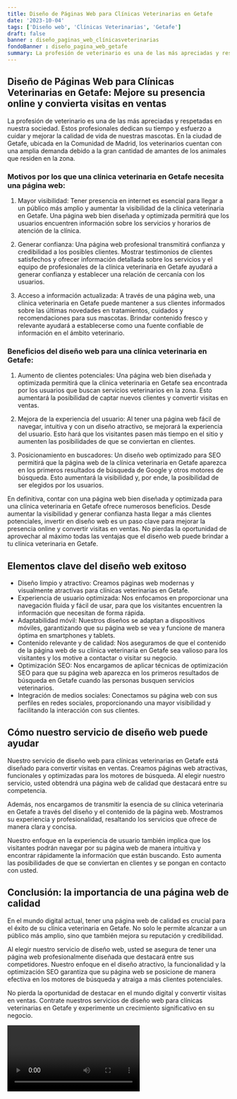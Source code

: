 ```yaml
---
title: Diseño de Páginas Web para Clínicas Veterinarias en Getafe
date: '2023-10-04'
tags: ['Diseño web', 'Clínicas Veterinarias', 'Getafe']
draft: false
banner : diseño_paginas_web_clínicasveterinarias
fondoBanner : diseño_pagina_web_getafe
summary: La profesión de veterinario es una de las más apreciadas y respetadas en nuestra sociedad. Estos profesionales dedican su tiempo y esfuerzo a cuidar y mejorar la calidad de vida de nuestras mascotas. En la ciudad de Getafe, ubicada en la Comunidad de Madrid, los veterinarios cuentan con una amplia demanda debido a la gran cantidad de amantes de los animales que residen en la zona.
---
```


## Diseño de Páginas Web para Clínicas Veterinarias en Getafe: Mejore su presencia online y convierta visitas en ventas

La profesión de veterinario es una de las más apreciadas y respetadas en nuestra sociedad. Estos profesionales dedican su tiempo y esfuerzo a cuidar y mejorar la calidad de vida de nuestras mascotas. En la ciudad de Getafe, ubicada en la Comunidad de Madrid, los veterinarios cuentan con una amplia demanda debido a la gran cantidad de amantes de los animales que residen en la zona.

### Motivos por los que una clínica veterinaria en Getafe necesita una página web:

1. Mayor visibilidad: Tener presencia en internet es esencial para llegar a un público más amplio y aumentar la visibilidad de la clínica veterinaria en Getafe. Una página web bien diseñada y optimizada permitirá que los usuarios encuentren información sobre los servicios y horarios de atención de la clínica.

2. Generar confianza: Una página web profesional transmitirá confianza y credibilidad a los posibles clientes. Mostrar testimonios de clientes satisfechos y ofrecer información detallada sobre los servicios y el equipo de profesionales de la clínica veterinaria en Getafe ayudará a generar confianza y establecer una relación de cercanía con los usuarios.

3. Acceso a información actualizada: A través de una página web, una clínica veterinaria en Getafe puede mantener a sus clientes informados sobre las últimas novedades en tratamientos, cuidados y recomendaciones para sus mascotas. Brindar contenido fresco y relevante ayudará a establecerse como una fuente confiable de información en el ámbito veterinario.

### Beneficios del diseño web para una clínica veterinaria en Getafe:

1. Aumento de clientes potenciales: Una página web bien diseñada y optimizada permitirá que la clínica veterinaria en Getafe sea encontrada por los usuarios que buscan servicios veterinarios en la zona. Esto aumentará la posibilidad de captar nuevos clientes y convertir visitas en ventas.

2. Mejora de la experiencia del usuario: Al tener una página web fácil de navegar, intuitiva y con un diseño atractivo, se mejorará la experiencia del usuario. Esto hará que los visitantes pasen más tiempo en el sitio y aumenten las posibilidades de que se conviertan en clientes.

3. Posicionamiento en buscadores: Un diseño web optimizado para SEO permitirá que la página web de la clínica veterinaria en Getafe aparezca en los primeros resultados de búsqueda de Google y otros motores de búsqueda. Esto aumentará la visibilidad y, por ende, la posibilidad de ser elegidos por los usuarios.

En definitiva, contar con una página web bien diseñada y optimizada para una clínica veterinaria en Getafe ofrece numerosos beneficios. Desde aumentar la visibilidad y generar confianza hasta llegar a más clientes potenciales, invertir en diseño web es un paso clave para mejorar la presencia online y convertir visitas en ventas. No pierdas la oportunidad de aprovechar al máximo todas las ventajas que el diseño web puede brindar a tu clínica veterinaria en Getafe.

<GifSeo />

<Cta />

## Elementos clave del diseño web exitoso

- Diseño limpio y atractivo: Creamos páginas web modernas y visualmente atractivas para clínicas veterinarias en Getafe.
- Experiencia de usuario optimizada: Nos enfocamos en proporcionar una navegación fluida y fácil de usar, para que los visitantes encuentren la información que necesitan de forma rápida.
- Adaptabilidad móvil: Nuestros diseños se adaptan a dispositivos móviles, garantizando que su página web se vea y funcione de manera óptima en smartphones y tablets.
- Contenido relevante y de calidad: Nos aseguramos de que el contenido de la página web de su clínica veterinaria en Getafe sea valioso para los visitantes y los motive a contactar o visitar su negocio.
- Optimización SEO: Nos encargamos de aplicar técnicas de optimización SEO para que su página web aparezca en los primeros resultados de búsqueda en Getafe cuando las personas busquen servicios veterinarios.
- Integración de medios sociales: Conectamos su página web con sus perfiles en redes sociales, proporcionando una mayor visibilidad y facilitando la interacción con sus clientes.

## Cómo nuestro servicio de diseño web puede ayudar

Nuestro servicio de diseño web para clínicas veterinarias en Getafe está diseñado para convertir visitas en ventas. Creamos páginas web atractivas, funcionales y optimizadas para los motores de búsqueda. Al elegir nuestro servicio, usted obtendrá una página web de calidad que destacará entre su competencia.

Además, nos encargamos de transmitir la esencia de su clínica veterinaria en Getafe a través del diseño y el contenido de la página web. Mostramos su experiencia y profesionalidad, resaltando los servicios que ofrece de manera clara y concisa.

Nuestro enfoque en la experiencia de usuario también implica que los visitantes podrán navegar por su página web de manera intuitiva y encontrar rápidamente la información que están buscando. Esto aumenta las posibilidades de que se conviertan en clientes y se pongan en contacto con usted.

## Conclusión: la importancia de una página web de calidad

En el mundo digital actual, tener una página web de calidad es crucial para el éxito de su clínica veterinaria en Getafe. No solo le permite alcanzar a un público más amplio, sino que también mejora su reputación y credibilidad.

Al elegir nuestro servicio de diseño web, usted se asegura de tener una página web profesionalmente diseñada que destacará entre sus competidores. Nuestro enfoque en el diseño atractivo, la funcionalidad y la optimización SEO garantiza que su página web se posicione de manera efectiva en los motores de búsqueda y atraiga a más clientes potenciales.

No pierda la oportunidad de destacar en el mundo digital y convertir visitas en ventas. Contrate nuestros servicios de diseño web para clínicas veterinarias en Getafe y experimente un crecimiento significativo en su negocio.

<Video />

<CtaBot job='Clínicas Veterinarias' city='Getafe'/>

<Gmaps query='Getafe+españa+maps' />
